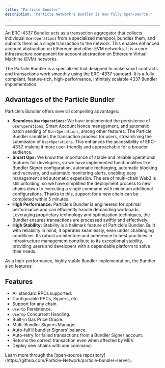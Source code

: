 ```yaml
---
title: "Particle Bundler"
description: "Particle Network's Bundler is now fully open-source!"
---
```


***

An ERC-4337 Bundler acts as a transaction aggregator that collects individual ``UserOperations`` from a specialized mempool, bundles them, and submits them as a single transaction to the network. This enables enhanced account abstraction on Ethereum and other EVM networks. It is a core infrastructure component for account abstraction on Ethereum Virtual Machine (EVM) networks.

The Particle Bundler is a specialized tool designed to make smart contracts and transactions work smoothly using the ERC-4337 standard. It is a fully compliant, feature-rich, high-performance, infinitely scalable 4337 Bundler implementation.

## Advantages of the Particle Bundler

Particle's Bundler offers several compelling advantages:

- **Seamless `UserOperations`:** We have implemented the persistence of `UserOperations`, Smart Account Nonce management, and automatic batch sending of `UserOperations`, among other features. The Particle Bundler simplifies the transaction process for users, streamlining the submission of `UserOperations`. This enhances the accessibility of ERC-4337, making it more user-friendly and approachable for a broader audience.
- **Smart Ops:** We know the importance of stable and reliable operational features for developers, so we have implemented functionalities like Bundler Signer configuration, automatic recharging, automatic blocking and recovery, and automatic monitoring alerts, enabling easy management and automatic expansion. The era of multi-chain Web3 is still unfolding, so we have simplified the deployment process to new chains down to executing a single command with minimum additional configurations. Thanks to this, support for a new chain can be completed within 5 minutes.
- **High Performance:** Particle's Bundler is engineered for optimal performance and can efficiently handle demanding workloads. Leveraging proprietary technology and optimization techniques, the Bundler ensures transactions are processed swiftly and effectively.
- **High Stability:** Stability is a hallmark feature of Particle's Bundler. Built with reliability in mind, it operates seamlessly, even under challenging conditions. Its robust architecture and adherence to best practices in infrastructure management contribute to its exceptional stability, providing users and developers with a dependable platform to solve their needs.

As a high-performance, highly stable Bundler implementation, the Bundler also features:

## Features

- All standard RPCs supported.
- Configurable RPCs, Signers, etc.
- Support for any chain.
- `UserOp` Persistence.
- `UserOp` Concurrent Handling.
- Built-in Gas Price Oracle.
- Multi-Bundler Signers Manager.
- Auto-fulfill bundler Signers’ balance.
- Auto-retry for failed transactions from a Bundler Signer account.
- Returns the correct transaction even when affected by MEV.
- Deploy new chains with one command.

<Tip> 
Learn more through the [open-source repository](https://github.com/Particle-Network/particle-bundler-server).
</Tip>